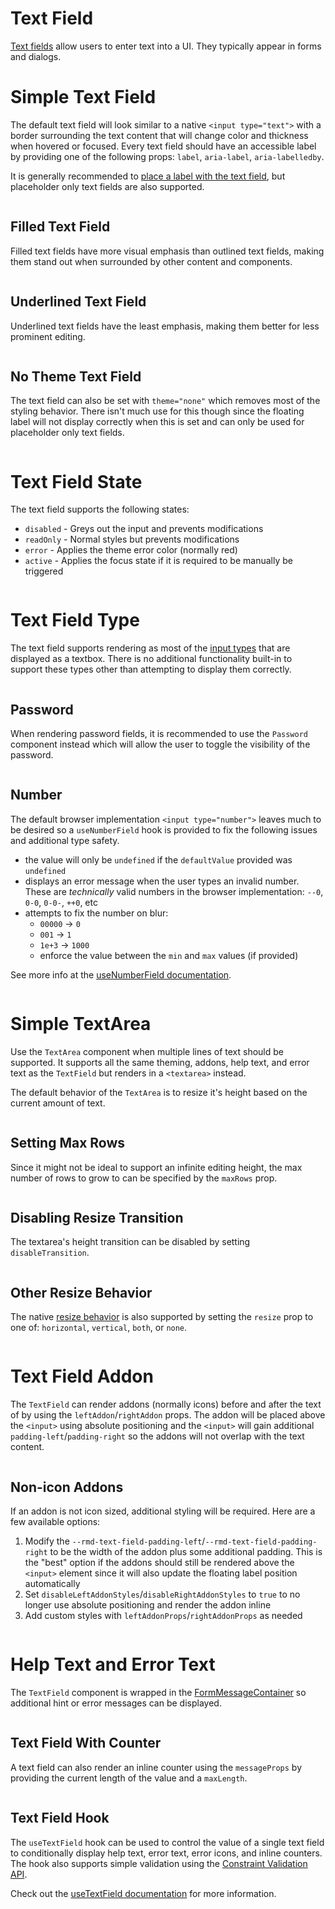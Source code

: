 # Text Field

[Text fields](https://m2.material.io/components/text-fields#usage) allow users
to enter text into a UI. They typically appear in forms and dialogs.

# Simple Text Field

The default text field will look similar to a native `<input type="text">`
with a border surrounding the text content that will change color and thickness
when hovered or focused. Every text field should have an accessible label by
providing one of the following props: `label`, `aria-label`, `aria-labelledby`.

It is generally recommended to
[place a label with the text field](https://m2.material.io/components/text-fields#research),
but placeholder only text fields are also supported.

```demo source="./OutlinedTextField.tsx"

```

## Filled Text Field

Filled text fields have more visual emphasis than outlined text fields, making
them stand out when surrounded by other content and components.

```demo source="./FilledTextField.tsx"

```

## Underlined Text Field

Underlined text fields have the least emphasis, making them better for less
prominent editing.

```demo source="./UnderlinedTextField.tsx"

```

## No Theme Text Field

The text field can also be set with `theme="none"` which removes most of the
styling behavior. There isn't much use for this though since the floating label
will not display correctly when this is set and can only be used for placeholder
only text fields.

```demo source="./NoThemeTextField.tsx"

```

# Text Field State

The text field supports the following states:

- `disabled` - Greys out the input and prevents modifications
- `readOnly` - Normal styles but prevents modifications
- `error` - Applies the theme error color (normally red)
- `active` - Applies the focus state if it is required to be manually be
  triggered

```demo source="./TextFieldState.tsx"

```

# Text Field Type

The text field supports rendering as most of the [input types](https://developer.mozilla.org/en-US/docs/Web/HTML/Element/input#input_types)
that are displayed as a textbox. There is no additional functionality built-in
to support these types other than attempting to display them correctly.

```demo source="./TextFieldType.tsx"

```

## Password

When rendering password fields, it is recommended to use the `Password`
component instead which will allow the user to toggle the visibility of the
password.

```demo source="./PasswordExample.tsx"

```

## Number

The default browser implementation `<input type="number">` leaves much to be
desired so a `useNumberField` hook is provided to fix the following issues and
additional type safety.

- the value will only be `undefined` if the `defaultValue` provided was
  `undefined`
- displays an error message when the user types an invalid number. These are
  _technically_ valid numbers in the browser implementation: `--0`, `0-0`,
  `0-0-`, `++0`, etc
- attempts to fix the number on blur:
  - `00000` -> `0`
  - `001` -> `1`
  - `1e+3` -> `1000`
  - enforce the value between the `min` and `max` values (if provided)

See more info at the [useNumberField documentation](/hooks/use-number-field).

```demo source="./NumberExample.tsx"

```

# Simple TextArea

Use the `TextArea` component when multiple lines of text should be supported. It
supports all the same theming, addons, help text, and error text as the
`TextField` but renders in a `<textarea>` instead.

The default behavior of the `TextArea` is to resize it's height based on the
current amount of text.

```demo source="./SimpleTextArea.tsx"

```

## Setting Max Rows

Since it might not be ideal to support an infinite editing height, the max
number of rows to grow to can be specified by the `maxRows` prop.

```demo source="./ResizingTextAreaMaxRows.tsx"

```

## Disabling Resize Transition

The textarea's height transition can be disabled by setting `disableTransition`.

```demo source="./DisablingResizeTransition.tsx"

```

## Other Resize Behavior

The native [resize behavior](https://developer.mozilla.org/en-US/docs/Web/HTML/Element/textarea#controlling_whether_a_textarea_is_resizable)
is also supported by setting the `resize` prop to one of: `horizontal`,
`vertical`, `both`, or `none`.

```demo source="./OtherResizeBehavior.tsx"

```

# Text Field Addon

The `TextField` can render addons (normally icons) before and after the text of
by using the `leftAddon`/`rightAddon` props. The addon will be placed above the
`<input>` using absolute positioning and the `<input>` will gain additional
`padding-left`/`padding-right` so the addons will not overlap with the text
content.

```demo source="./TextFieldAddon.tsx"

```

## Non-icon Addons

If an addon is not icon sized, additional styling will be required. Here are a
few available options:

1. Modify the `--rmd-text-field-padding-left`/`--rmd-text-field-padding-right` to
   be the width of the addon plus some additional padding. This is the "best"
   option if the addons should still be rendered above the `<input>` element
   since it will also update the floating label position automatically
2. Set `disableLeftAddonStyles`/`disableRightAddonStyles` to `true` to no longer
   use absolute positioning and render the addon inline
3. Add custom styles with `leftAddonProps`/`rightAddonProps` as needed

```demo source="./NonIconAddons.tsx"

```

# Help Text and Error Text

The `TextField` component is wrapped in the
[FormMessageContainer](/components/form-message#form-message-container) so additional
hint or error messages can be displayed.

```demo source="./HelpTextAndErrorText.tsx"

```

## Text Field With Counter

A text field can also render an inline counter using the `messageProps` by
providing the current length of the value and a `maxLength`.

```demo source="./TextFieldWithCounter.tsx"

```

## Text Field Hook

The `useTextField` hook can be used to control the value of a single text field
to conditionally display help text, error text, error icons, and inline
counters. The hook also supports simple validation using the
[Constraint Validation API](https://developer.mozilla.org/en-US/docs/Web/HTML/Constraint_validation).

Check out the [useTextField documentation](/hooks/use-text-field) for more
information.

```demo source="./TextFieldHookExample.tsx"

```
